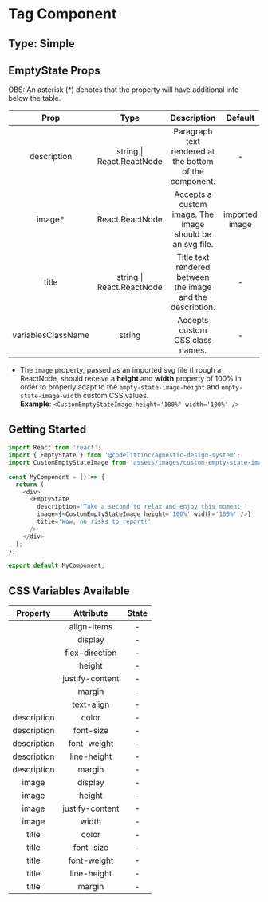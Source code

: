# Tag Component

## Type: Simple

## EmptyState Props

OBS: An asterisk (\*) denotes that the property will have additional info below the table.

|        Prop        |           Type            |                         Description                        |    Default    | Mandatory |
| :----------------: | :-----------------------: | :--------------------------------------------------------: | :-----------: | :-------: |
|    description     | string \| React.ReactNode |  Paragraph text rendered at the bottom of the component.   |       -       |   true    |
|       image\*      |       React.ReactNode     |  Accepts a custom image. The image should be an svg file.  |imported image |   false   |
|       title        | string \| React.ReactNode | Title text rendered between the image and the description. |       -       |   true    |
| variablesClassName |          string           |              Accepts custom CSS class names.               |       -       |   false   |

- The `image` property, passed as an imported svg file through a ReactNode, should receive a
**height** and **width** property of 100% in order to properly adapt to the `empty-state-image-height`
and `empty-state-image-width` custom CSS values. <br />
**Example**: `<CustomEmptyStateImage height='100%' width='100%' />`

## Getting Started

```javascript
import React from 'react';
import { EmptyState } from '@codelittinc/agnostic-design-system';
import CustomEmptyStateImage from 'assets/images/custom-empty-state-image.svg';

const MyComponent = () => {
  return (
    <div>
      <EmptyState
        description='Take a second to relax and enjoy this moment.'
        image={<CustomEmptyStateImage height='100%' width='100%' />}
        title='Wow, no risks to report!'
      />
    </div>
  );
};

export default MyComponent;
```

## CSS Variables Available

|   Property  |    Attribute     | State |
| :---------: | :--------------: | :---: |
|             |    align-items   |   -   |
|             |     display      |   -   |
|             |  flex-direction  |   -   |
|             |      height      |   -   |
|             | justify-content  |   -   |
|             |      margin      |   -   |
|             |    text-align    |   -   |
| description |      color       |   -   |
| description |    font-size     |   -   |
| description |   font-weight    |   -   |
| description |   line-height    |   -   |
| description |      margin      |   -   |
|    image    |     display      |   -   |
|    image    |      height      |   -   |
|    image    | justify-content  |   -   |
|    image    |      width       |   -   |
|    title    |      color       |   -   |
|    title    |    font-size     |   -   |
|    title    |   font-weight    |   -   |
|    title    |   line-height    |   -   |
|    title    |     margin       |   -   |
